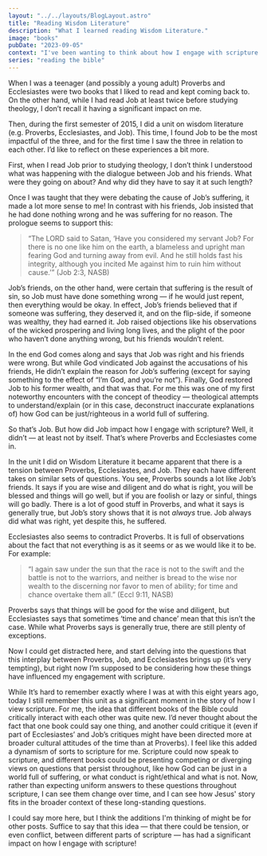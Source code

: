 ```yaml
---
layout: "../../layouts/BlogLayout.astro"
title: "Reading Wisdom Literature"
description: "What I learned reading Wisdom Literature."
image: "books"
pubDate: "2023-09-05"
context: "I've been wanting to think about how I engage with scripture. As part of the process I'm looking back at how I've engaged with it in the past."
series: "reading the bible"
---
```


When I was a teenager (and possibly a young adult) Proverbs and Ecclesiastes were two books that I liked to read and kept coming back to. On the other hand, while I had read Job at least twice before studying theology, I don’t recall it having a significant impact on me.

Then, during the first semester of 2015, I did a unit on wisdom literature (e.g. Proverbs, Ecclesiastes, and Job). This time, I found Job to be the most impactful of the three, and for the first time I saw the three in relation to each other. I’d like to reflect on these experiences a bit more.

First, when I read Job prior to studying theology, I don’t think I understood what was happening with the dialogue between Job and his friends. What were they going on about? And why did they have to say it at such length?

Once I was taught that they were debating the cause of Job’s suffering, it made a lot more sense to me! In contrast with his friends, Job insisted that he had done nothing wrong and he was suffering for no reason. The prologue seems to support this:

> “The LORD said to Satan, ‘Have you considered my servant Job? For there is no one like him on the earth, a blameless and upright man fearing God and turning away from evil. And he still holds fast his integrity, although you incited Me against him to ruin him without cause.’” (Job 2:3, NASB)

Job’s friends, on the other hand, were certain that suffering is the result of sin, so Job must have done something wrong — if he would just repent, then everything would be okay. In effect, Job’s friends believed that if someone was suffering, they deserved it, and on the flip-side, if someone was wealthy, they had earned it. Job raised objections like his observations of the wicked prospering and living long lives, and the plight of the poor who haven’t done anything wrong, but his friends wouldn’t relent.

In the end God comes along and says that Job was right and his friends were wrong. But while God vindicated Job against the accusations of his friends, He didn’t explain the reason for Job’s suffering (except for saying something to the effect of “I’m God, and you’re not”). Finally, God restored Job to his former wealth, and that was that. For me this was one of my first noteworthy encounters with the concept of theodicy — theological attempts to understand/explain (or in this case, deconstruct inaccurate explanations of) how God can be just/righteous in a world full of suffering.

So that’s Job. But how did Job impact how I engage with scripture? Well, it didn’t — at least not by itself. That’s where Proverbs and Ecclesiastes come in.

In the unit I did on Wisdom Literature it became apparent that there is a tension between Proverbs, Ecclesiastes, and Job. They each have different takes on similar sets of questions. You see, Proverbs sounds a lot like Job’s friends. It says if you are wise and diligent and do what is right, you will be blessed and things will go well, but if you are foolish or lazy or sinful, things will go badly. There is a lot of good stuff in Proverbs, and what it says is generally true, but Job’s story shows that it is not _always_ true. Job always did what was right, yet despite this, he suffered.

Ecclesiastes also seems to contradict Proverbs. It is full of observations about the fact that not everything is as it seems or as we would like it to be. For example:

> “I again saw under the sun that the race is not to the swift and the battle is not to the warriors, and neither is bread to the wise nor wealth to the discerning nor favor to men of ability; for time and chance overtake them all.” (Eccl 9:11, NASB)

Proverbs says that things will be good for the wise and diligent, but Ecclesiastes says that sometimes ‘time and chance’ mean that this isn’t the case. While what Proverbs says is generally true, there are still plenty of exceptions.

Now I could get distracted here, and start delving into the questions that this interplay between Proverbs, Job, and Ecclesiastes brings up (it’s very tempting), but right now I’m supposed to be considering how these things have influenced my engagement with scripture.

While It’s hard to remember exactly where I was at with this eight years ago, today I still remember this unit as a significant moment in the story of how I view scripture. For me, the idea that different books of the Bible could critically interact with each other was quite new. I’d never thought about the fact that one book could say one thing, and another could critique it (even if part of Ecclesiastes’ and Job’s critiques might have been directed more at broader cultural attitudes of the time than at Proverbs). I feel like this added a dynamism of sorts to scripture for me. Scripture could now speak to scripture, and different books could be presenting competing or diverging views on questions that persist throughout, like how God can be just in a world full of suffering, or what conduct is right/ethical and what is not. Now, rather than expecting uniform answers to these questions throughout scripture, I can see them change over time, and I can see how Jesus' story fits in the broader context of these long-standing questions.

I could say more here, but I think the additions I'm thinking of might be for other posts. Suffice to say that this idea — that there could be tension, or even conflict, between different parts of scripture — has had a significant impact on how I engage with scripture!
